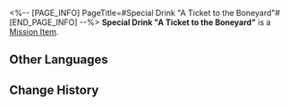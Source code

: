 <%-- [PAGE_INFO]
PageTitle=#Special Drink "A Ticket to the Boneyard"#
[END_PAGE_INFO] --%>
{{Item Infobox
|id          = 140457
|image       = Item Special Drink A Ticket to the Boneyard.png
|type        = Mission Item
|invCategory = Missions
|rarity      = 3
|effect      = 
|description = A special concoction tailored exclusively for you by the drinksmith Gallagher.
}}
{{Description|''"Raise this glass of 'A Ticket to the Boneyard' in your honor, Nameless &mdash;"<br />"To the dead and the dying."''}}
'''Special Drink "A Ticket to the Boneyard"''' is a [[Mission Item]].

==Other Languages==
{{Other Languages
|en   = Special Drink "A Ticket to the Boneyard"
|zhs  = 特调「到坟场的车票」
|zht  = 特調「往墳場的車票」
|ja   = 特製モクテル「墓場への切符」
|ko   = 스페셜 블렌드 「묘지로 향하는 티켓」
|es   = Bebida especial "Boleto al deshuesadero"
|fr   = Boisson spéciale « Rendez-vous au cimetière »
|ru   = Особый напиток «Билет до кладбища»
|th   = เครื่องดื่มสูตรพิเศษ "ตั๋วมุ่งสู่สุสาน"
|vi   = Thức Uống Đặc Sắc "Vé Xe Đến Nghĩa Trang"
|de   = Spezialgetränk „Ein Ticket für den Friedhof“
|id   = Racikan Khusus "Tiket ke Kuburan"
|pt   = Drinque Especial "Uma Passagem para o Cemitério"
}}

==Change History==
{{Change History|2.0}}